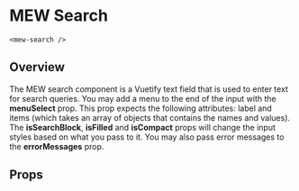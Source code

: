 

# MEW Search
`<mew-search />`

## Overview
The MEW search component is a Vuetify text field that is used to enter text for search queries. You may add 
a menu to the end of the input with the **menuSelect** prop. This prop expects the following attributes: 
label and items (which takes an array of objects that contains the names and values). The **isSearchBlock**, **isFilled**
and **isCompact** props will change the input styles based on what you pass to it. You may also pass error messages 
to the **errorMessages** prop.



## Props
<Props of={MewSearch} />
<Preview><Story id="mewsearch--mew-search" /></Preview>

